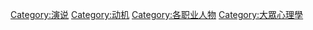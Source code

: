 [[Category:演说|Category:演说]]
[[Category:动机|Category:动机]]
[[Category:各职业人物|Category:各职业人物]]
[[Category:大眾心理學|Category:大眾心理學]]